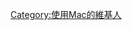 {{Userbox
  |border-c = #d6d6d6
  |border-s = 1
  |id-c     = #fff
  |id-s     = 12
  |id-fc    = #333
  |info-c   = #fff
  |info-s   = 9
  |info-fc  = #000
  |id       = [[File:Apple logo black.svg|30px]]
  |info     = 這個用戶使用[[MacBook Pro|<span style="color:#0070c9;">MacBook Pro</span>]]。
  |nocat    = {{{nocat|使用Mac的維基人}}}
}}
<includeonly>[[Category:使用Mac的維基人]]</includeonly>